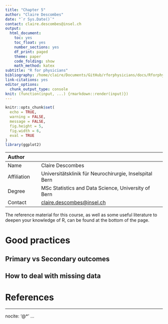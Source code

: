 ```yaml
---
title: "Chapter 5"
author: "Claire Descombes"
date: "`r Sys.Date()`"
contact: claire.descombes@insel.ch
output:
  html_document:
    toc: yes
    toc_float: yes
    number_sections: yes
    df_print: paged
    theme: paper
    code_folding: show
    math_method: katex
subtitle: "R for physicians"
bibliography: /home/claire/Documents/GitHub/rforphysicians/docs/Rforphysicians.bib
link-citations: yes
editor_options: 
  chunk_output_type: console
knit: (function(input, ...) {rmarkdown::render(input)})
---
```


```r
knitr::opts_chunk$set(
  echo = TRUE, 
  warning = FALSE,
  message = FALSE, 
  fig.height = 5,
  fig.width = 6,
  eval = TRUE
)
library(ggplot2)
```

| Author           |                                                                 |
|:-----------------|:----------------------------------------------------------------|
| Name             | Claire Descombes                                                |
| Affiliation      | Universitätsklinik für Neurochirurgie, Inselspital Bern         |
| Degree           | MSc Statistics and Data Science, University of Bern             |
| Contact          | [claire.descombes@insel.ch](mailto:claire.descombes@insel.ch)   |
The reference material for this course, as well as some useful literature to deepen your knowledge of R, can be found at the bottom of the page.

# Good practices

## Primary vs Secondary outcomes

## How to deal with missing data

\newpage

# References

---
nocite: '@*'
...